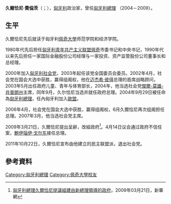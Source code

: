 {{Eastern name order|匈牙利語|匈牙利人名}}
{{Infobox Officeholder 
|name = 久爾恰尼·費倫茨
|image = Ferenc Gyurcsány, Davos 2.jpg
|original_name = Gyurcsány Ferenc 
|order       = [[匈牙利|匈牙利]][[匈牙利總理|總理]]
|term_start  = 2004年9月29日
|term_end    = 2009年4月14日
|predecessor = [[邁傑希·彼得|邁傑希·彼得]]
|successor   = [[鮑伊瑙伊·戈尔东|鮑伊瑙伊·戈尔东]]
|birth_date  = {{birth date and age|1961|6|4|df=y}}
|birth_place = [[匈牙利人民共和國|匈牙利]][[帕波|帕波]]
|death_date  =
|death_place =
|spouse      = [[多佈雷夫·克拉拉|多佈雷夫·克拉拉]]
|party       = [[民主联盟_(匈牙利)|民主联盟]]（2011年至今）
|其他政党=[[匈牙利社会主义工人党|匈牙利社会主义工人党]]（1980年–1989年）<br>[[匈牙利社会党|匈牙利社会党]]（2000年–2011年）
|religion    = [[無神論|无]]
}}
'''久爾恰尼·費倫茨'''（{{lang-hu|Gyurcsány Ferenc}}；{{bd|1961年|6月4日|catIdx=G}}），[[匈牙利|匈牙利]]政治家，曾任[[匈牙利總理|匈牙利總理]] （2004－2009）。

== 生平 ==
久爾恰尼先后就读于匈牙利[[佩奇大學|佩奇大學]]师范学院和经济学院。

1980年代先后担任[[匈牙利青年共产主义联盟|匈牙利青年共产主义联盟]][[佩奇|佩奇]]市委书记和中央书记，1990年代以来先后担任一家国际金融股份公司经理与一家投资、资产监管股份公司董事长和总经理。

2000年加入[[匈牙利社会党|匈牙利社会党]]，2003年起任该党全国委员会委员。2002年4月，社会党在国会大选中获胜，赢得组阁权，他在[[迈杰希·彼得|迈杰希·彼得]]总理的首席战略顾问，2003年5月出任政府儿童、青年与体育部长，2004年，他当选社会党[[傑爾-莫雄-肖普朗州|傑爾-莫雄-肖普朗州]]主席，同年9月，久尔恰尼当选并就任政府总理。2004年9月29日被任命為[[匈牙利總理|匈牙利總理]]，任內匈牙利加入[[歐盟|歐盟]]。

2006年4月，社会党在国会大选中获胜，赢得组阁权，6月久爾恰尼再次组阁担任总理。2007年3月，他当选社会党主席。

2009年3月21日，久爾恰尼提出呈辭，改組政府<ref>[http://www.cns.hk:89/gj/oz/news/2009/03-21/1612101.shtml 匈牙利總理久爾恰尼提議組建由新總理領導的政府]{{dead link|date=2017年11月 |bot=InternetArchiveBot |fix-attempted=yes }}，2009年03月21日，新華網</ref>。4月14日议会通过政府不信任案，[[鮑伊瑙伊·戈尔东|鮑伊瑙伊·戈尔东]]接任总理。

2011年10月22日，久爾恰尼宣布由他建立的民主联盟派，退出社会党。

== 參考資料 ==
{{reflist}}

{{start box}}
{{s-off}}
{{succession box|1=[[邁傑希·彼得|邁傑希·彼得]]|2=[[鮑伊瑙伊·戈尔东|鮑伊瑙伊·戈尔东]]|3=[[匈牙利總理|匈牙利總理]]|4=2004－2009}}
{{end box}}
{{匈牙利總理}}
{{Authority control}}

{{DEFAULTSORT:Gyucsany, Ferenc}}
[[Category:匈牙利總理|Category:匈牙利總理]]
[[Category:佩奇大學校友|Category:佩奇大學校友]]